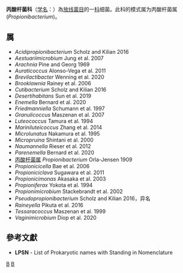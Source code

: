 {{Automatic taxobox
| taxon = Propionibacteriaceae
| authority = Delwiche, 1957
| type genus = 丙酸杆菌属<br>''Propionibacterium'' 
| type genus authority = Orla-Jensen, 1909
}}
'''丙酸杆菌科'''（[[学名|学名]]：{{lang|la|''Propionibacteriaceae''}}）為[[放线菌目|放线菌目]]的一[[科|科]]细菌。此科的模式属为丙酸杆菌属(''Propionibacterium'')。

==属==
* ''Acidipropionibacterium'' Scholz and Kilian 2016
* ''Aestuariimicrobium'' Jung et al. 2007
* ''Arachnia'' Pine and Georg 1969
* ''Auraticoccus'' Alonso-Vega et al. 2011
* ''Brevilactibacter'' Wenning et al. 2020
* ''Brooklawnia'' Rainey et al. 2006
* ''Cutibacterium'' Scholz and Kilian 2016
* ''Desertihabitans'' Sun et al. 2019
* ''Enemella'' Bernard et al. 2020
* ''Friedmanniella'' Schumann et al. 1997
* ''Granulicoccus'' Maszenan et al. 2007
* ''Luteococcus'' Tamura et al. 1994
* ''Mariniluteicoccus'' Zhang et al. 2014
* ''Microlunatus'' Nakamura et al. 1995
* ''Micropruina'' Shintani et al. 2000
* ''Naumannella'' Rieser et al. 2012
* ''Parenemella'' Bernard et al. 2020
* [[丙酸杆菌属|丙酸杆菌属]] ''Propionibacterium'' Orla-Jensen 1909
* ''Propionicicella'' Bae et al. 2006
* ''Propioniciclava'' Sugawara et al. 2011
* ''Propionicimonas'' Akasaka et al. 2003
* ''Propioniferax'' Yokota et al. 1994
* ''Propionimicrobium'' Stackebrandt et al. 2002
* ''Pseudopropionibacterium'' Scholz and Kilian 2016，异名
* ''Raineyella'' Pikuta et al. 2016
* ''Tessaracoccus'' Maszenan et al. 1999
* ''Vaginimicrobium'' Diop et al. 2020

==參考文獻==
{{reflist}}
* '''LPSN''' - List of Prokaryotic names with Standing in Nomenclature

{{taxonbar}}

[[Category:_丙酸杆菌科|B]]
[[Category:1957年描述的分类群|B]]